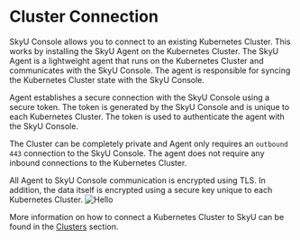 
# Cluster Connection

SkyU Console allows you to connect to an existing Kubernetes Cluster. This works by installing the SkyU Agent on the Kubernetes Cluster. The SkyU Agent is a lightweight agent that runs on the Kubernetes Cluster and communicates with the SkyU Console. The agent is responsible for syncing the Kubernetes Cluster state with the SkyU Console.

Agent establishes a secure connection with the SkyU Console using a secure token. The token is generated by the SkyU Console and is unique to each Kubernetes Cluster. The token is used to authenticate the agent with the SkyU Console.

The Cluster can be completely private and Agent only requires an `outbound 443` connection to the SkyU Console. The agent does not require any inbound connections to the Kubernetes Cluster.

<Callout type="info">
All Agent to SkyU Console communication is encrypted using TLS. In addition, the data itself is encrypted using a secure key unique to each Kubernetes Cluster.
</Callout>

<Image src="/assets/images/concepts/cluster-conn.png" alt="Hello" width={1000} height={500}  />


More information on how to connect a Kubernetes Cluster to SkyU can be found in the [Clusters](/clusters) section.
